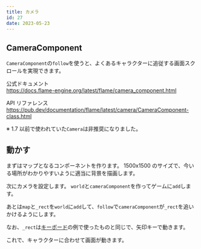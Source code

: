 ```yaml
---
title: カメラ
id: 27
date: 2023-05-23
---
```



## CameraComponent

`CameraComponent`の`follow`を使うと、よくあるキャラクターに追従する画面スクロールを実現できます。

公式ドキュメント  
https://docs.flame-engine.org/latest/flame/camera_component.html

API リファレンス  
https://pub.dev/documentation/flame/latest/camera/CameraComponent-class.html

※ 1.7 以前で使われていた`Camera`は非推奨になりました。

## 動かす

まずはマップとなるコンポーネントを作ります。
1500x1500 のサイズで、今いる場所がわかりやすいように適当に背景を描画します。

<ExampleCode file="camera/game.dart" label="camera1" />

次にカメラを設定します。
`world`と`cameraComponent`を作ってゲームに`add`します。

あとは`map`と`_rect`を`world`に`add`して、`follow`で`cameraComponent`が`_rect`を追いかけるようにします。

なお、`_rect`は[キーボード](/examples/keyboard#keyboard)の例で使ったものと同じで、矢印キーで動きます。

<ExampleCode file="camera/game.dart" label="camera2" />

これで、キャラクターに合わせて画面が動きます。
